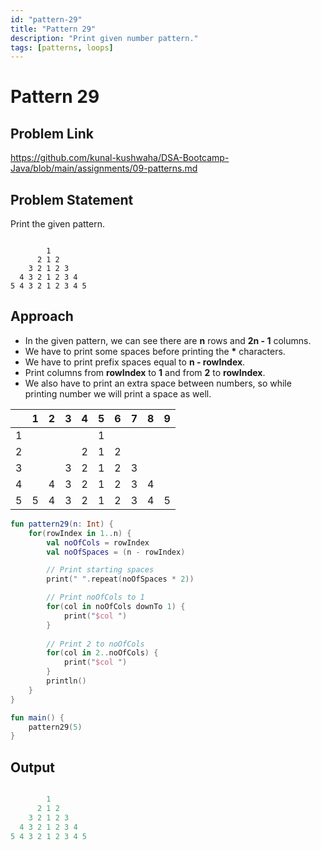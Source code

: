 ```yaml
---
id: "pattern-29"
title: "Pattern 29"
description: "Print given number pattern."
tags: [patterns, loops]
---
```




# Pattern 29

## Problem Link

https://github.com/kunal-kushwaha/DSA-Bootcamp-Java/blob/main/assignments/09-patterns.md

## Problem Statement

Print the given pattern.

```text

        1 
      2 1 2 
    3 2 1 2 3 
  4 3 2 1 2 3 4 
5 4 3 2 1 2 3 4 5

```
## Approach

- In the given pattern, we can see there are **n** rows and **2n - 1** columns.
- We have to print some spaces before printing the **\*** characters.
- We have to print prefix spaces equal to **n - rowIndex**.
- Print columns from **rowIndex** to **1** and from **2** to **rowIndex**.
- We also have to print an extra space between numbers, so while printing number we will print a space as well.

<TableWrapper rows="5" cols="2n - 1 = 9">

|   	| 1 	| 2 	| 3 	| 4 	| 5 	| 6 	| 7 	| 8 	| 9 	|
|:-:	|:-:	|:-:	|:-:	|:-:	|:-:	|:-:	|:-:	|:-:	|:-:	|
| 1 	|   	|   	|   	|   	| 1 	|   	|   	|   	|   	|
| 2 	|   	|   	|   	| 2 	| 1 	| 2 	|   	|   	|   	|
| 3 	|   	|   	| 3 	| 2 	| 1 	| 2 	| 3 	|   	|   	|
| 4 	|   	| 4 	| 3 	| 2 	| 1 	| 2 	| 3 	| 4 	|   	|
| 5 	| 5 	| 4 	| 3 	| 2 	| 1 	| 2 	| 3 	| 4 	| 5 	|

</TableWrapper>


<Tabs>
<TabItem value="kotlin" label="Kotlin">
<SolutionAuthor name="@msvhora"/>

```kt
fun pattern29(n: Int) {
    for(rowIndex in 1..n) {
        val noOfCols = rowIndex
        val noOfSpaces = (n - rowIndex)

        // Print starting spaces
        print(" ".repeat(noOfSpaces * 2))

        // Print noOfCols to 1
        for(col in noOfCols downTo 1) {       
            print("$col ")
        }
        
        // Print 2 to noOfCols
        for(col in 2..noOfCols) {       
            print("$col ")
        }
        println()
    }
}

fun main() {	
    pattern29(5)
}
```
</TabItem>
</Tabs>

## Output

```kt

        1 
      2 1 2 
    3 2 1 2 3 
  4 3 2 1 2 3 4 
5 4 3 2 1 2 3 4 5

```